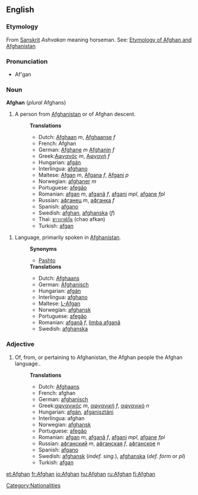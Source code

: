 {{see|afghan}}
==English==

===Etymology===
{{wikipedia}}

From  [[Sanskrit]] ''Ashvakan'' meaning horseman. See: [[w:List of country name etymologies|Etymology of Afghan and Afghanistan]]

===Pronunciation===
*Af'gan

===Noun===
'''Afghan'''  {''plural'' Afghans)
#A person from [[Afghanistan]] or of Afghan descent.
#:'''Translations'''
#:*Dutch:  [[Afghaan]] ''m'', [[Afghaanse]] ''f''
#:*French: Afghan
#:*German:  [[Afghane]] ''m'' [[Afghanin]] ''f''
#:*Greek:[[Αφγανός]] ''m'', [[Αφγανή]] ''f''
#:*Hungarian: [[afgán]]
#:*Interlingua: [[afghano]]
#:*Maltese: [[Afgan]] ''m'', [[Afgana]] ''f'', [[Afgani]] ''p''
#:*Norwegian: [[afghaner]] ''m''
#:*Portuguese: [[afegão]] 
#:*Romanian: [[afgan]] ''m'', [[afganã]] ''f'', [[afgani]] ''mpl'', [[afgane]] ''fpl''
#:*Russian: [[афганец]] ''m'', [[афганка]] ''f''
#:*Spanish: [[afgano]]
#:*Swedish: [[afghan]], [[afghanska]] (''f'')
#:*Thai: [[ชาวอาฟกัน]] (chao afkan)
#:*Turkish: [[afgan]]

#Language, primarily spoken in [[Afghanistan]].
#:'''Synonyms'''
#:*[[Pashto]]
#:'''Translations'''
#:*Dutch: [[Afghaans]]
#:*German: [[Afghanisch]]
#:*Hungarian: [[afgán]]
#:*Interlingua: [[afghano]]
#:*Maltese: [[L-Afgan]]
#:*Norwegian: [[afghansk]]
#:*Portuguese: [[afegão]]
#:*Romanian: [[afgană]] ''f'', [[limba afgană]]
#:*Swedish: [[afghanska]]

===Adjective===
#Of, from, or pertaining to Afghanistan, the Afghan people the Afghan language.. 
#:'''Translations'''
#:*Dutch: [[Afghaans]]
#:*French: afghan
#:*German: [[afghanisch]]
#:*Greek:[[αφγανικός]] ''m'', [[αφγανική]] ''f'', [[αφγανικό]] ''n''
#:*Hungarian: [[afgán]], [[afganisztáni]]
#:*Interlingua: afghan
#:*Norwegian: [[afghansk]]
#:*Portuguese: [[afegão]] 
#:*Romanian: [[afgan]] ''m'', [[afgană]] ''f'', [[afgani]] ''mpl'', [[afgane]] ''fpl''
#:*Russian: [[афганский]] ''m'', [[афганская]] ''f'', [[афганское]] ''n''
#:*Spanish: [[afgano]]
#:*Swedish: [[afghansk]] (''indef. sing.''), [[afghanska]] (''def. form'' or  ''pl'')
#:*Turkish: [[afgan]]

[[Category:Nationalities]]

[[et:Afghan]]
[[fr:Afghan]]
[[io:Afghan]]
[[hu:Afghan]]
[[ru:Afghan]]
[[fi:Afghan]]